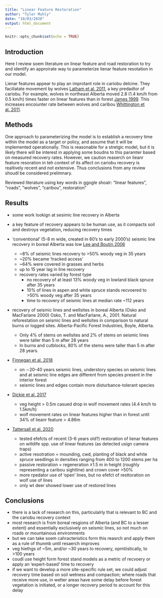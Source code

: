 ```yaml
---
title: "Linear Feature Restoration"
author: "Tyler Muhly"
date: "10/03/2020"
output: html_document
---
```

<!--
Copyright 2020 Province of British Columbia

Licensed under the Apache License, Version 2.0 (the "License");
you may not use this file except in compliance with the License.
You may obtain a copy of the License at

http://www.apache.org/licenses/LICENSE-2.0

Unless required by applicable law or agreed to in writing, software distributed under the License is distributed on an "AS IS" BASIS,
WITHOUT WARRANTIES OR CONDITIONS OF ANY KIND, either express or implied.
See the License for the specific language governing permissions and limitations under the License.
-->


```r
knitr::opts_chunk$set(echo = TRUE)
```

## Introduction
Here I review soem literature on linear feature and road restoration to try and identify an approirate way to parameterize lienar feature resotation in our model. 

Lienar features appear to play an improtant role in cariobu delcine. They faciliatate movement by wolves [Latham et al. 2011](https://s3.amazonaws.com/academia.edu.documents/48389764/Movement_responses_by_wolves_to_industri20160828-16700-72go7x.pdf?response-content-disposition=inline%3B%20filename%3DMovement_responses_by_wolves_to_industri.pdf&X-Amz-Algorithm=AWS4-HMAC-SHA256&X-Amz-Credential=AKIAIWOWYYGZ2Y53UL3A%2F20200310%2Fus-east-1%2Fs3%2Faws4_request&X-Amz-Date=20200310T162117Z&X-Amz-Expires=3600&X-Amz-SignedHeaders=host&X-Amz-Signature=3f89b0fe4f23afd463b528d24029792562fe211bcd5ddb10fcbfab3b904e301e), a key predadtor of cariobu. For example, wolves in northeast Alberta moved 2.8 (1.4 km/h from 0.5 km/h) times faster on linear features than in forest [James 1999](https://era.library.ualberta.ca/items/b0ec7038-4742-4cb6-b66f-a028a5768b2e/view/2ed2671f-b891-4f7c-af8b-87b76fdd68c9/NQ46857.pdf). This increases encoiunter rate between wolves and caribou [Whittington et al. 2011](https://besjournals.onlinelibrary.wiley.com/doi/full/10.1111/j.1365-2664.2011.02043.x).  

## Methods
One approach to parameterizing the model is to establish a recovery time within the model as a target or policy, and assume that it will be implemented operationally. This is reasonable for a stretgic model, but it is likely there will be interest in applying some boudns to this paramter based on measured recovery rates. However, we caution reaserch on lieanr feature resoration in teh context of its affect on cariobu recovery is realtively recent and not extensive. Thus conclusions from any review shoudl be considered prelimnary. 

Reviewed literature using key words in ggogle shoalr: "linear features", "roads", "wolves", "caribou", restoration"

## Results 

- some work lookign at sesimic line recovery in Alberta

- a key feature of recovery appears to be human use, as it compacts soil and destroys vegetation, reducing recovery times

- 'conventional' (5-8 m wide, created in 60's to early 2000's) seismic line recovery in boreal Alberta was low [Lee and Boutin 2006](https://www.sciencedirect.com/science/article/pii/S0301479705001866?via%3Dihub)
  - ~8% of seismic lines recovery to >50% woody veg in 35 years
  - ~20% became 'tracked access' 
  - ~64% were covered in grasses and herbs
  - up to 15 year lag in line recovery
  - recovery rates varied by forest type
    - no recovery of at least 13% woody veg in lowland black spruce after 35 
      years
    - 10% of lines in aspen and white spruce stands recvoered to >50% woody veg 
      after 35 years 
    - time to recovery of seismic lines at median rate ~112 years
  
- recovery of seismic lines and wellsites in boreal Alberta (Osko and MacFarlane 2000) Osko, T. and MacFarlane, A., 2001. Natural reforestation on seismic lines and wellsites in comparison to natural burns or logged sites. Alberta-Pacific Forest Industries, Boyle, Alberta.
  - Only 4% of stems on wellsites and 2% of stems on seismic lines were taller 
    than 5 m after 28 years
  - In burns and cutblocks, 80% of the stems were taller than 5 m after 28 years. 
  
- [Finnegan et al. 2018](http://www.bera-project.org/wp-content/uploads/2018/01/1-s2.0-S0378112717318078-main.pdf)
  - on ∼20–40 years  seismic lines, understory species on seismic lines and at seismic line edges are
    different from species present in the interior forest
  - seismic lines and edges contain more disturbance-tolerant species 

- [Dickie et al. 2017](https://esajournals.onlinelibrary.wiley.com/doi/pdf/10.1002/ecs2.1936)
  - veg height > 0.5m casued drop in wolf movement rates (4.4 km/h to 1.5km/h)
  - wolf movement rates on linear features higher than in forest until 34% of lieanr feature > 4.86m  

- [Tattersall et al. 2020](https://www.sciencedirect.com/science/article/pii/S0006320719307013)
  - tested efefcts of recent (3-6 years old?) restoration of lienar features on willdife spp. use of 
    linear features (as detected usign camera traps)
  - active resotration = mounding, cwd, planting of black and white spruce seedlings in densities 
    ranging from 400 to 1200 stems per ha
  - passive restoration = regeneration ≥1.5 m in height (roughly representing a caribou sightline) and
    crown cover >50%
  - more rpedator use of 'open' lines, but no efefct of resttoration on wolf use of lines
  - only wt deer showed lower use of restored lines

## Conclusions
- there is a lack of research on this, particulalrly that is relevant to BC and the cariobu recovery context
- most research is from boreal resgions of Alberta (and BC to a lesser extent) and essentially exclusively on seismic lines, so not much on roads or mountainous environments
- but we can take soem cahracteristics form this reasrch and apply them as a rule of thunmb until resaerch improves
- veg hiethgs of ~5m, and/or ~30 years to recovery, opmtiistically, to >100 years  
- coudl use height form forest stand models as a metric of recvoery or apply an 'expert-based' time to recovery
- if we want to develop a more site-specific rule set, we could adjust recovery time based on soil wetness and compaction; where roads that receive more use, in wetter areas have some delay before forest vegetation is initiated, or a longer recovery period to account for this delay







